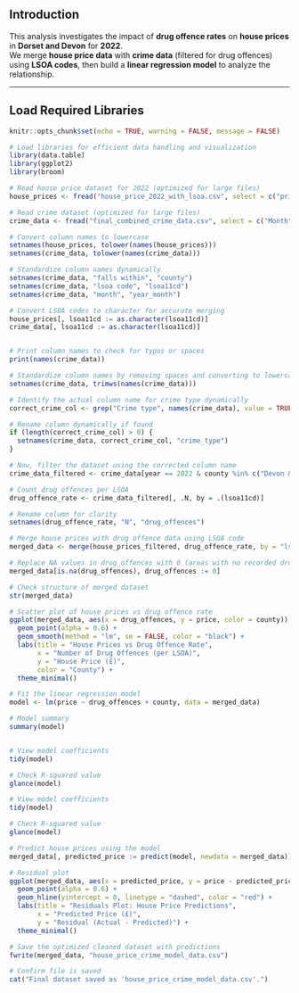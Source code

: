 

## Introduction

This analysis investigates the impact of **drug offence rates** on **house prices** in **Dorset and Devon** for **2022**.  
We merge **house price data** with **crime data** (filtered for drug offences) using **LSOA codes**, then build a **linear regression model** to analyze the relationship.

---

## Load Required Libraries
```{r setup, include=FALSE}
knitr::opts_chunk$set(echo = TRUE, warning = FALSE, message = FALSE)

# Load libraries for efficient data handling and visualization
library(data.table)
library(ggplot2)
library(broom)
```

```{r}
# Read house price dataset for 2022 (optimized for large files)
house_prices <- fread("house_price_2022_with_lsoa.csv", select = c("price", "date", "post", "county", "lsoa11cd"))

# Read crime dataset (optimized for large files)
crime_data <- fread("final_combined_crime_data.csv", select = c("Month", "Falls within", "LSOA code", "Crime type"))

# Convert column names to lowercase
setnames(house_prices, tolower(names(house_prices)))
setnames(crime_data, tolower(names(crime_data)))

# Standardize column names dynamically
setnames(crime_data, "falls within", "county")
setnames(crime_data, "lsoa code", "lsoa11cd")
setnames(crime_data, "month", "year_month")

# Convert LSOA codes to character for accurate merging
house_prices[, lsoa11cd := as.character(lsoa11cd)]
crime_data[, lsoa11cd := as.character(lsoa11cd)]



```


```{r}
# Print column names to check for typos or spaces
print(names(crime_data))

# Standardize column names by removing spaces and converting to lowercase
setnames(crime_data, trimws(names(crime_data)))

# Identify the actual column name for crime type dynamically
correct_crime_col <- grep("Crime type", names(crime_data), value = TRUE, ignore.case = TRUE)

# Rename column dynamically if found
if (length(correct_crime_col) > 0) {
  setnames(crime_data, correct_crime_col, "crime_type")
}

# Now, filter the dataset using the corrected column name
crime_data_filtered <- crime_data[year == 2022 & county %in% c("Devon & Cornwall Police", "Dorset Police") & crime_type == "Drugs"]


```



```{r}
# Count drug offences per LSOA
drug_offence_rate <- crime_data_filtered[, .N, by = .(lsoa11cd)]

# Rename column for clarity
setnames(drug_offence_rate, "N", "drug_offences")

```



```{r}

# Merge house prices with drug offence data using LSOA code
merged_data <- merge(house_prices_filtered, drug_offence_rate, by = "lsoa11cd", all.x = TRUE)

# Replace NA values in drug_offences with 0 (areas with no recorded drug offences)
merged_data[is.na(drug_offences), drug_offences := 0]

# Check structure of merged dataset
str(merged_data)


```


```{r}

# Scatter plot of house prices vs drug offence rate
ggplot(merged_data, aes(x = drug_offences, y = price, color = county)) +
  geom_point(alpha = 0.6) +
  geom_smooth(method = "lm", se = FALSE, color = "black") +
  labs(title = "House Prices vs Drug Offence Rate",
       x = "Number of Drug Offences (per LSOA)",
       y = "House Price (£)",
       color = "County") +
  theme_minimal()


```



```{r}
# Fit the linear regression model
model <- lm(price ~ drug_offences + county, data = merged_data)

# Model summary
summary(model)



```





```{r}

# View model coefficients
tidy(model)

# Check R-squared value
glance(model)


```



```{r}
# View model coefficients
tidy(model)

# Check R-squared value
glance(model)


```



```{r}
# Predict house prices using the model
merged_data[, predicted_price := predict(model, newdata = merged_data)]

# Residual plot
ggplot(merged_data, aes(x = predicted_price, y = price - predicted_price)) +
  geom_point(alpha = 0.6) +
  geom_hline(yintercept = 0, linetype = "dashed", color = "red") +
  labs(title = "Residuals Plot: House Price Predictions",
       x = "Predicted Price (£)",
       y = "Residual (Actual - Predicted)") +
  theme_minimal()


```

```{r}
# Save the optimized cleaned dataset with predictions
fwrite(merged_data, "house_price_crime_model_data.csv")

# Confirm file is saved
cat("Final dataset saved as 'house_price_crime_model_data.csv'.")


```